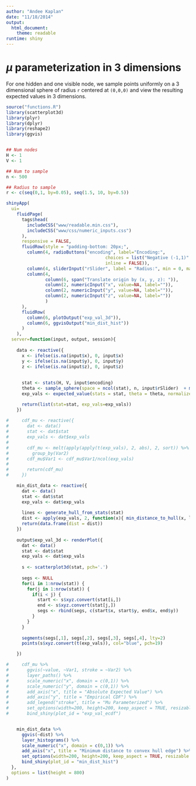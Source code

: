 ```yaml
---
author: "Andee Kaplan"
date: "11/18/2014"
output:
  html_document:
    theme: readable
runtime: shiny
---
```


# $\mu$ parameterization in 3 dimensions

For one hidden and one visible node, we sample points uniformly on a 3 dimensional sphere of radius `r` centered at `(0,0,0)` and view the resulting expected values in 3 dimensions.
```r
source("functions.R")
library(scatterplot3d)
library(plyr)
library(dplyr)
library(reshape2)
library(ggvis)


## Num nodes
H <- 1
V <- 1

## Num to sample
n <- 500

## Radius to sample
r <- c(seq(0,1, by=0.05), seq(1.5, 10, by=0.5))

```

```r

shinyApp(
  ui=
    fluidPage(
      tags$head(
        includeCSS("www/readable.min.css"),
        includeCSS("www/css/numeric_inputs.css")
      ),
      responsive = FALSE,
      fluidRow(style = "padding-bottom: 20px;",
        column(4, radioButtons("encoding", label="Encoding:", 
                                      choices = list("Negative (-1,1)" = "negative", "Binary (0,1)" = "binary"),
                                      inline = FALSE)),
        column(4, sliderInput("rSlider", label = "Radius:", min = 0, max = 10, value=0, step = 0.1, animate = list(interval=1000, loop=FALSE, playButton=icon("play"), pauseButton=icon("pause")), )),
        column(4, 
               column(6, span("Translate origin by (x, y, z): ")),
               column(2, numericInput("x", value=NA, label="")),
               column(2, numericInput("y", value=NA, label="")), 
               column(2, numericInput("z", value=NA, label=""))
               )
      ),
      fluidRow(
        column(6, plotOutput("exp_val_3d")),
        column(6, ggvisOutput("min_dist_hist"))
      )
    ),
  server=function(input, output, session){
    
    data <- reactive({
      x <- ifelse(is.na(input$x), 0, input$x)
      y <- ifelse(is.na(input$y), 0, input$y)
      z <- ifelse(is.na(input$z), 0, input$z)
      
      
      stat <- stats(H, V, input$encoding)
      theta <- sample_sphere(space = ncol(stat), n, input$rSlider)  + matrix(rep(c(x,y,z), 10), nrow = 3)
      exp_vals <- expected_value(stats = stat, theta = theta, normalized = TRUE)

      return(list(stat=stat, exp_vals=exp_vals))
    })
    
#     cdf_mu <- reactive({
#       dat <- data()
#       stat <- dat$stat
#       exp_vals <- dat$exp_vals
#       
#       cdf_mu <- melt(apply(apply(t(exp_vals), 2, abs), 2, sort)) %>%
#         group_by(Var2)
#       cdf_mu$Var1 <- cdf_mu$Var1/ncol(exp_vals)
#       
#       return(cdf_mu)
#     })

    min_dist_data <- reactive({
      dat <- data()
      stat <- dat$stat
      exp_vals <- dat$exp_vals
      
      lines <- generate_hull_from_stats(stat)
      dist <- apply(exp_vals, 2, function(x){ min_distance_to_hull(x, lines) })
      return(data.frame(dist = dist))      
    })
    
    output$exp_val_3d <- renderPlot({
      dat <- data()
      stat <- dat$stat
      exp_vals <- dat$exp_vals
      
      s <- scatterplot3d(stat, pch='.')
    
      segs <- NULL
      for(i in 1:nrow(stat)) {
        for(j in 1:nrow(stat)) {
          if(i < j) {
            start <- s$xyz.convert(stat[i,])
            end <- s$xyz.convert(stat[j,])
            segs <- rbind(segs, c(start$x, start$y, end$x, end$y))
          }
        }
      }
      
      segments(segs[,1], segs[,2], segs[,3], segs[,4], lty=2)
      points(s$xyz.convert(t(exp_vals)), col="blue", pch=19) 

    })

#     cdf_mu %>%
#       ggvis(~value, ~Var1, stroke = ~Var2) %>%
#       layer_paths() %>%
#       scale_numeric("x", domain = c(0,1)) %>%
#       scale_numeric("y", domain = c(0,1)) %>%
#       add_axis("x", title = "Absolute Expected Value") %>%
#       add_axis("y", title = "Empirical CDF") %>%
#       add_legend("stroke", title = "Mu Parameterized") %>%
#       set_options(width=200, height=200, keep_aspect = TRUE, resizable = FALSE) %>%
#       bind_shiny(plot_id = "exp_val_ecdf")


    min_dist_data %>%
      ggvis(~dist) %>%
      layer_histograms() %>%
      scale_numeric("x", domain = c(0,1)) %>%
      add_axis("x", title = "Minimum distance to convex hull edge") %>%
      set_options(width=200, height=200, keep_aspect = TRUE, resizable = FALSE) %>%
      bind_shiny(plot_id = "min_dist_hist")
  },
  options = list(height = 800)
)




```
